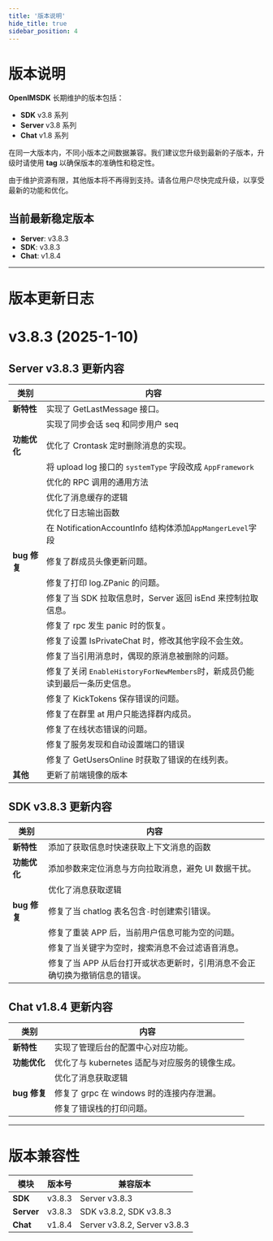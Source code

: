 ```yaml
---
title: '版本说明'
hide_title: true
sidebar_position: 4
---
```


# 版本说明

**OpenIMSDK** 长期维护的版本包括：

- **SDK** v3.8 系列
- **Server** v3.8 系列
- **Chat** v1.8 系列

在同一大版本内，不同小版本之间数据兼容。我们建议您升级到最新的子版本，升级时请使用 **tag** 以确保版本的准确性和稳定性。

由于维护资源有限，其他版本将不再得到支持。请各位用户尽快完成升级，以享受最新的功能和优化。

## 当前最新稳定版本

- **Server**: v3.8.3
- **SDK**: v3.8.3
- **Chat**: v1.8.4

---

# 版本更新日志

# v3.8.3 (2025-1-10)

## Server v3.8.3 更新内容

| **类别**     | **内容**                                                                    |
| ------------ | --------------------------------------------------------------------------- |
| **新特性**   | 实现了 GetLastMessage 接口。                                                |
|              | 实现了同步会话 seq 和同步用户 seq                                           |
| **功能优化** | 优化了 Crontask 定时删除消息的实现。                                        |
|              | 将 upload log 接口的 `systemType` 字段改成 `AppFramework`                   |
|              | 优化的 RPC 调用的通用方法                                                   |
|              | 优化了消息缓存的逻辑                                                        |
|              | 优化了日志输出函数                                                          |
|              | 在 NotificationAccountInfo 结构体添加`AppMangerLevel`字段                   |
| **bug 修复** | 修复了群成员头像更新问题。                                                  |
|              | 修复了打印 log.ZPanic 的问题。                                              |
|              | 修复了当 SDK 拉取信息时，Server 返回 isEnd 来控制拉取信息。                 |
|              | 修复了 rpc 发生 panic 时的恢复。                                            |
|              | 修复了设置 IsPrivateChat 时，修改其他字段不会生效。                         |
|              | 修复了当引用消息时，偶现的原消息被删除的问题。                              |
|              | 修复了关闭 `EnableHistoryForNewMembers`时，新成员仍能读到最后一条历史信息。 |
|              | 修复了 KickTokens 保存错误的问题。                                          |
|              | 修复了在群里 at 用户只能选择群内成员。                                      |
|              | 修复了在线状态错误的问题。                                                  |
|              | 修复了服务发现和自动设置端口的错误                                          |
|              | 修复了 GetUsersOnline 时获取了错误的在线列表。                              |
| **其他**     | 更新了前端镜像的版本                                                        |

## SDK v3.8.3 更新内容

| **类别**     | **内容**                                                                    |
| ------------ | --------------------------------------------------------------------------- |
| **新特性**   | 添加了获取信息时快速获取上下文消息的函数                                    |
| **功能优化** | 添加参数来定位消息与方向拉取消息，避免 UI 数据干扰。                        |
|              | 优化了消息获取逻辑                                                          |
| **bug 修复** | 修复了当 chatlog 表名包含`-`时创建索引错误。                                |
|              | 修复了重装 APP 后，当前用户信息可能为空的问题。                             |
|              | 修复了当关键字为空时，搜索消息不会过滤语音消息。                            |
|              | 修复了当 APP 从后台打开或状态更新时，引用消息不会正确切换为撤销信息的错误。 |

## Chat v1.8.4 更新内容

| **类别**     | **内容**                                       |
| ------------ | ---------------------------------------------- |
| **新特性**   | 实现了管理后台的配置中心对应功能。             |
| **功能优化** | 优化了与 kubernetes 适配与对应服务的镜像生成。 |
|              | 优化了消息获取逻辑                             |
| **bug 修复** | 修复了 grpc 在 windows 时的连接内存泄漏。      |
|              | 修复了错误栈的打印问题。                       |

---

# 版本兼容性

| 模块       | 版本号 | 兼容版本                     |
| ---------- | ------ | ---------------------------- |
| **SDK**    | v3.8.3 | Server v3.8.3                |
| **Server** | v3.8.3 | SDK v3.8.2, SDK v3.8.3       |
| **Chat**   | v1.8.4 | Server v3.8.2, Server v3.8.3 |
